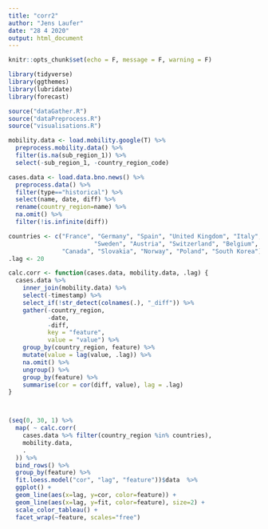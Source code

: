```yaml
---
title: "corr2"
author: "Jens Laufer"
date: "28 4 2020"
output: html_document
---
```


```r
knitr::opts_chunk$set(echo = F, message = F, warning = F)
```

```r
library(tidyverse)
library(ggthemes)
library(lubridate)
library(forecast)

source("dataGather.R")
source("dataPreprocess.R")
source("visualisations.R")
```


```r
mobility.data <- load.mobility.google(T) %>% 
  preprocess.mobility.data() %>% 
  filter(is.na(sub_region_1)) %>% 
  select(-sub_region_1, -country_region_code)
```


```r
cases.data <- load.data.bno.news() %>% 
  preprocess.data() %>% 
  filter(type=="historical") %>% 
  select(name, date, diff) %>% 
  rename(country_region=name) %>% 
  na.omit() %>% 
  filter(!is.infinite(diff)) 
```


```r
countries <- c("France", "Germany", "Spain", "United Kingdom", "Italy", "United States", 
                        "Sweden", "Austria", "Switzerland", "Belgium", "Netherlands", 
               "Canada", "Slovakia", "Norway", "Poland", "South Korea")
.lag <- 20

calc.corr <- function(cases.data, mobility.data, .lag) {
  cases.data %>%
    inner_join(mobility.data) %>%
    select(-timestamp) %>%
    select_if(!str_detect(colnames(.), "_diff")) %>%
    gather(-country_region,
           -date,
           -diff,
           key = "feature",
           value = "value") %>%
    group_by(country_region, feature) %>%
    mutate(value = lag(value, .lag)) %>%
    na.omit() %>%
    ungroup() %>%
    group_by(feature) %>%
    summarise(cor = cor(diff, value), lag = .lag) 
}



(seq(0, 30, 1) %>%
  map( ~ calc.corr(
    cases.data %>% filter(country_region %in% countries),
    mobility.data,
    .
  )) %>%
  bind_rows() %>% 
  group_by(feature) %>% 
  fit.loess.model("cor", "lag", "feature"))$data  %>% 
  ggplot() +
  geom_line(aes(x=lag, y=cor, color=feature)) +
  geom_line(aes(x=lag, y=fit, color=feature), size=2) +
  scale_color_tableau() +
  facet_wrap(~feature, scales="free")


```
 